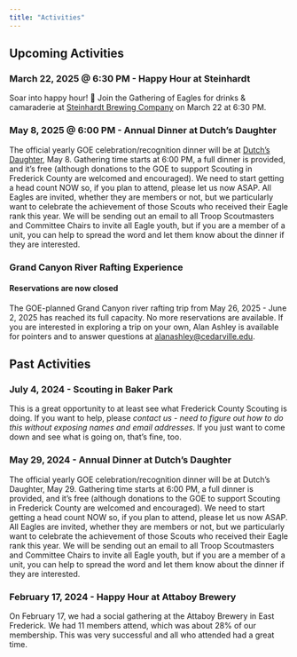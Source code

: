 ```yaml
---
title: "Activities"
---
```


## Upcoming Activities

### March 22, 2025 @ 6:30 PM - Happy Hour at Steinhardt

Soar into happy hour! 🦅 Join the Gathering of Eagles for drinks & camaraderie at [Steinhardt Brewing Company](https://maps.app.goo.gl/hw4dqd8unTngTFpn6) on March 22 at 6:30 PM.


### May 8, 2025 @ 6:00 PM - Annual Dinner at Dutch's Daughter

The official yearly GOE celebration/recognition dinner will be at [Dutch's Daughter](https://maps.app.goo.gl/PepRyocW7NrqqNvAA), May 8.  Gathering time starts at 6:00 PM, a full dinner is provided, and it’s free (although donations to the GOE to support Scouting in Frederick County are welcomed and encouraged). We need to start getting a head count NOW so, if you plan to attend, please let us now ASAP. All Eagles are invited, whether they are members or not, but we particularly want to celebrate the achievement of those Scouts who received their Eagle rank this year. We will be sending out an email to all Troop Scoutmasters and Committee Chairs to invite all Eagle youth, but if you are a member of a unit, you can help to spread the word and let them know about the dinner if they are interested.


### Grand Canyon River Rafting Experience

#### Reservations are now closed

The GOE-planned Grand Canyon river rafting trip from May 26, 2025 - June 2, 2025 has reached its full capacity. No more reservations are available. If you are interested in exploring a trip on your own, Alan Ashley is available for pointers and to answer questions at [alanashley@cedarville.edu](mailto:alanashley@cedarville.edu).


## Past Activities

### July 4, 2024 - Scouting in Baker Park

This is a great opportunity to at least see what Frederick County Scouting is doing.  If you want to help, please *contact us - need to figure out how to do this without exposing names and email addresses*.  If you just want to come down and see what is going on, that’s fine, too.

### May 29, 2024 - Annual Dinner at Dutch's Daughter

The official yearly GOE celebration/recognition dinner will be at Dutch's Daughter, May 29.  Gathering time starts at 6:00 PM, a full dinner is provided, and it’s free (although donations to the GOE to support Scouting in Frederick County are welcomed and encouraged).  We need to start getting a head count NOW so, if you plan to attend, please let us now ASAP.  All Eagles are invited, whether they are members or not, but we particularly want to celebrate the achievement of those Scouts who received their Eagle rank this year. We will be sending out an email to all Troop Scoutmasters and Committee Chairs to invite all Eagle youth, but if you are a member of a unit, you can help to spread the word and let them know about the dinner if they are interested.

### February 17, 2024 - Happy Hour at Attaboy Brewery

On February 17, we had a social gathering at the Attaboy Brewery in East Frederick.  We had 11 members attend, which was about 28% of our membership.  This was very successful and all who attended had a great time.
